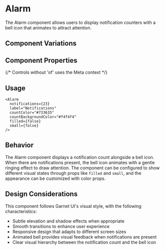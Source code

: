 
<Meta of={AlarmStories} />

# Alarm

The Alarm component allows users to display notification counters with a bell icon that animates to attract attention.

## Component Variations

<Stories includePrimary={true} title="" />

## Component Properties

{/* Controls without 'of' uses the Meta context */}
<Controls />

## Usage

```svelte
<Alarm 
  notifications={23}
  label="Notifications"
  countColor="#733635"
  countBackgroundColor="#f4f4f4"
  filled={false}
  small={false}
/>
```

## Behavior

The Alarm component displays a notification count alongside a bell icon. When there are notifications present, the bell icon animates with a gentle ringing effect to draw attention. The component can be configured to show different visual states through props like `filled` and `small`, and the appearance can be customized with color props.

## Design Considerations

This component follows Garnet UI's visual style, with the following characteristics:

- Subtle elevation and shadow effects when appropriate
- Smooth transitions to enhance user experience
- Responsive design that adapts to different screen sizes
- Animated bell provides visual feedback when notifications are present
- Clear visual hierarchy between the notification count and the bell icon
